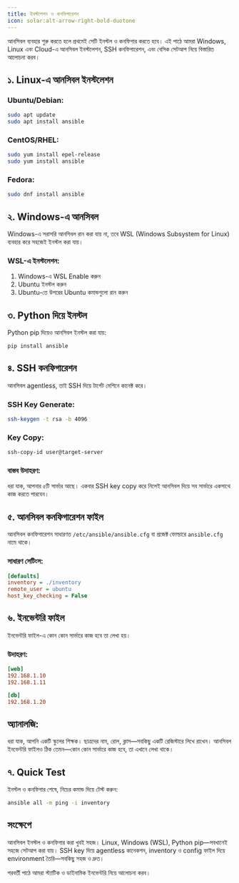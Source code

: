 ```yaml
---
title: ইনস্টলেশন ও কনফিগারেশন
icon: solar:alt-arrow-right-bold-duotone
---
```


আনসিবল ব্যবহার শুরু করতে হলে প্রথমেই সেটি ইনস্টল ও কনফিগার করতে হবে। এই পাঠে আমরা Windows, Linux এবং Cloud-এ আনসিবল ইনস্টলেশন, SSH কনফিগারেশন, এবং বেসিক সেটআপ নিয়ে বিস্তারিত আলোচনা করব।

## ১. Linux-এ আনসিবল ইনস্টলেশন

### Ubuntu/Debian:
```bash
sudo apt update
sudo apt install ansible
```

### CentOS/RHEL:
```bash
sudo yum install epel-release
sudo yum install ansible
```

### Fedora:
```bash
sudo dnf install ansible
```

## ২. Windows-এ আনসিবল

Windows-এ সরাসরি আনসিবল রান করা যায় না, তবে WSL (Windows Subsystem for Linux) ব্যবহার করে সহজেই ইনস্টল করা যায়।

### WSL-এ ইনস্টলেশন:
1. Windows-এ WSL Enable করুন
2. Ubuntu ইনস্টল করুন
3. Ubuntu-তে উপরের Ubuntu কমান্ডগুলো রান করুন

## ৩. Python দিয়ে ইনস্টল

Python pip দিয়েও আনসিবল ইনস্টল করা যায়:
```bash
pip install ansible
```

## ৪. SSH কনফিগারেশন

আনসিবল agentless, তাই SSH দিয়ে টার্গেট মেশিনে কানেক্ট করে।

### SSH Key Generate:
```bash
ssh-keygen -t rsa -b 4096
```

### Key Copy:
```bash
ssh-copy-id user@target-server
```

### বাস্তব উদাহরণ:

ধরা যাক, আপনার ৫টি সার্ভার আছে। একবার SSH key copy করে নিলেই আনসিবল দিয়ে সব সার্ভারে একসাথে কাজ করতে পারবেন।

## ৫. আনসিবল কনফিগারেশন ফাইল

আনসিবল কনফিগারেশন সাধারণত `/etc/ansible/ansible.cfg` বা প্রজেক্ট ফোল্ডারে `ansible.cfg` নামে থাকে।

### সাধারণ সেটিংস:
```ini
[defaults]
inventory = ./inventory
remote_user = ubuntu
host_key_checking = False
```

## ৬. ইনভেন্টরি ফাইল

ইনভেন্টরি ফাইল-এ কোন কোন সার্ভারে কাজ হবে তা লেখা হয়।

### উদাহরণ:
```ini
[web]
192.168.1.10
192.168.1.11

[db]
192.168.1.20
```

## অ্যানালজি:

ধরা যাক, আপনি একটি স্কুলের শিক্ষক। ছাত্রদের নাম, রোল, ক্লাস—সবকিছু একটি রেজিস্টারে লিখে রাখেন। আনসিবল ইনভেন্টরি ফাইলও ঠিক তেমন—কোন কোন সার্ভারে কাজ হবে, তা এখানে লেখা থাকে।

## ৭. Quick Test

ইনস্টল ও কনফিগার শেষে, নিচের কমান্ড দিয়ে টেস্ট করুন:
```bash
ansible all -m ping -i inventory
```

## সংক্ষেপে

আনসিবল ইনস্টল ও কনফিগার করা খুবই সহজ। Linux, Windows (WSL), Python pip—সবখানেই সহজে সেটআপ করা যায়। SSH key দিয়ে agentless কানেকশন, inventory ও config ফাইল দিয়ে environment তৈরি—সবকিছু সহজ ও দ্রুত।

পরবর্তী পাঠে আমরা স্ট্যাটিক ও ডাইনামিক ইনভেন্টরি নিয়ে আলোচনা করব।
